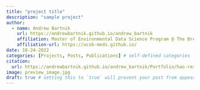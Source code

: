 ```yaml
---
title: "project title"
description: "sample project"
author:
  - name: Andrew Bartnik
    url: https://andrewbartnik.github.io/andrew_bartnik
    affiliation: Master of Environmental Data Science Program @ The Bren School (UCSB) & The National Center for Ecological Analysis & Synthesis
    affiliation-url: https://ucsb-meds.github.io/ 
date: 10-24-2022
categories: [Projects, Posts, Publications] # self-defined categories
citation: 
  url: https://andrewbartnik.github.io/andrew_bartnik/Portfolio/hao-research/ 
image: preview_image.jpg
draft: true # setting this to `true` will prevent your post from appearing on your listing page until you're ready!
---
```

